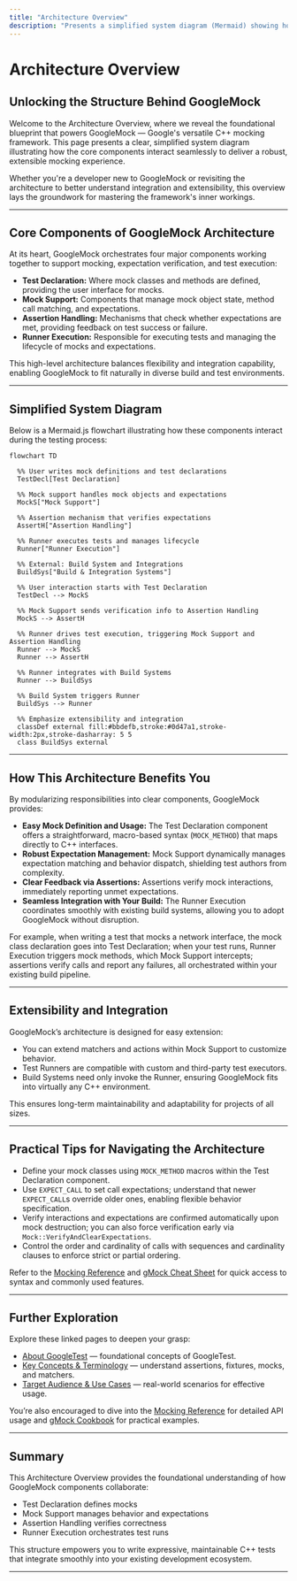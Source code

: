 ```yaml
---
title: "Architecture Overview"
description: "Presents a simplified system diagram (Mermaid) showing how major components interact: test declaration, mock support, assertion handling, and runner execution. Emphasizes extensibility and integration with existing build systems."
---
```


# Architecture Overview

## Unlocking the Structure Behind GoogleMock

Welcome to the Architecture Overview, where we reveal the foundational blueprint that powers GoogleMock — Google's versatile C++ mocking framework. This page presents a clear, simplified system diagram illustrating how the core components interact seamlessly to deliver a robust, extensible mocking experience.

Whether you're a developer new to GoogleMock or revisiting the architecture to better understand integration and extensibility, this overview lays the groundwork for mastering the framework's inner workings.

---

## Core Components of GoogleMock Architecture

At its heart, GoogleMock orchestrates four major components working together to support mocking, expectation verification, and test execution:

- **Test Declaration:** Where mock classes and methods are defined, providing the user interface for mocks.
- **Mock Support:** Components that manage mock object state, method call matching, and expectations.
- **Assertion Handling:** Mechanisms that check whether expectations are met, providing feedback on test success or failure.
- **Runner Execution:** Responsible for executing tests and managing the lifecycle of mocks and expectations.

This high-level architecture balances flexibility and integration capability, enabling GoogleMock to fit naturally in diverse build and test environments.

---

## Simplified System Diagram

Below is a Mermaid.js flowchart illustrating how these components interact during the testing process:

```mermaid
flowchart TD

  %% User writes mock definitions and test declarations
  TestDecl[Test Declaration]

  %% Mock support handles mock objects and expectations
  MockS["Mock Support"]

  %% Assertion mechanism that verifies expectations
  AssertH["Assertion Handling"]

  %% Runner executes tests and manages lifecycle
  Runner["Runner Execution"]

  %% External: Build System and Integrations
  BuildSys["Build & Integration Systems"]

  %% User interaction starts with Test Declaration
  TestDecl --> MockS

  %% Mock Support sends verification info to Assertion Handling
  MockS --> AssertH

  %% Runner drives test execution, triggering Mock Support and Assertion Handling
  Runner --> MockS
  Runner --> AssertH

  %% Runner integrates with Build Systems
  Runner --> BuildSys

  %% Build System triggers Runner
  BuildSys --> Runner

  %% Emphasize extensibility and integration
  classDef external fill:#bbdefb,stroke:#0d47a1,stroke-width:2px,stroke-dasharray: 5 5
  class BuildSys external

```

---

## How This Architecture Benefits You

By modularizing responsibilities into clear components, GoogleMock provides:

- **Easy Mock Definition and Usage:** The Test Declaration component offers a straightforward, macro-based syntax (`MOCK_METHOD`) that maps directly to C++ interfaces.
- **Robust Expectation Management:** Mock Support dynamically manages expectation matching and behavior dispatch, shielding test authors from complexity.
- **Clear Feedback via Assertions:** Assertions verify mock interactions, immediately reporting unmet expectations.
- **Seamless Integration with Your Build:** The Runner Execution coordinates smoothly with existing build systems, allowing you to adopt GoogleMock without disruption.

For example, when writing a test that mocks a network interface, the mock class declaration goes into Test Declaration; when your test runs, Runner Execution triggers mock methods, which Mock Support intercepts; assertions verify calls and report any failures, all orchestrated within your existing build pipeline.

---

## Extensibility and Integration

GoogleMock’s architecture is designed for easy extension:

- You can extend matchers and actions within Mock Support to customize behavior.
- Test Runners are compatible with custom and third-party test executors.
- Build Systems need only invoke the Runner, ensuring GoogleMock fits into virtually any C++ environment.

This ensures long-term maintainability and adaptability for projects of all sizes.

---

## Practical Tips for Navigating the Architecture

- Define your mock classes using `MOCK_METHOD` macros within the Test Declaration component.
- Use `EXPECT_CALL` to set call expectations; understand that newer `EXPECT_CALL`s override older ones, enabling flexible behavior specification.
- Verify interactions and expectations are confirmed automatically upon mock destruction; you can also force verification early via `Mock::VerifyAndClearExpectations`.
- Control the order and cardinality of calls with sequences and cardinality clauses to enforce strict or partial ordering.

Refer to the [Mocking Reference](../reference/mocking.md) and [gMock Cheat Sheet](../gmock_cheat_sheet.md) for quick access to syntax and commonly used features.

---

## Further Exploration

Explore these linked pages to deepen your grasp:

- [About GoogleTest](../../overview/product-intro-core-concepts/about-googletest) — foundational concepts of GoogleTest.
- [Key Concepts & Terminology](../../overview/product-intro-core-concepts/key-concepts-terminology) — understand assertions, fixtures, mocks, and matchers.
- [Target Audience & Use Cases](../../overview/product-intro-core-concepts/target-audience-and-use-cases) — real-world scenarios for effective usage.

You’re also encouraged to dive into the [Mocking Reference](../reference/mocking.md) for detailed API usage and [gMock Cookbook](../../docs/gmock_cook_book.md) for practical examples.

---

## Summary

This Architecture Overview provides the foundational understanding of how GoogleMock components collaborate:

- Test Declaration defines mocks
- Mock Support manages behavior and expectations
- Assertion Handling verifies correctness
- Runner Execution orchestrates test runs

This structure empowers you to write expressive, maintainable C++ tests that integrate smoothly into your existing development ecosystem.

---
